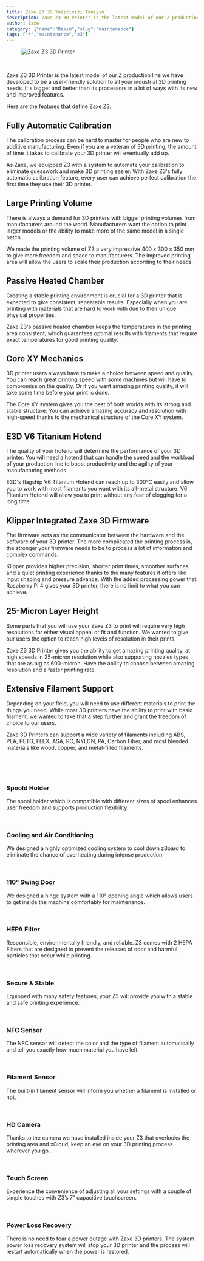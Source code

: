 ```yaml
---
title: Zaxe Z3 3D Yazıcınızı Tanıyın
description: Zaxe Z3 3D Printer is the latest model of our Z production line we have developed to be a user-friendly solution to all your industrial 3D printing needs.
author: Zaxe
category: {"name":"Bakım","slug":"maintenance"}
tags: ["*","maintenance","z3"]
---
```


<Aligned>

<figure className="w-full flex justify-center items-center">
<img className="w-full h-full max-w-md rounded-xl overflow-hidden shadow-xl" alt="Zaxe Z3 3D Printer" src="https://cdn.zaxe.com/knowledge-base/posts/know-your-zaxe-z3-3d-printer/img/zaxe-z3-thumbnail.webp"/>
</figure>

<br/>

Zaxe Z3 3D Printer is the latest model of our Z production line we have developed to be a user-friendly solution to all your industrial 3D printing needs. It's bigger and better than its processors in a lot of ways with its new and improved features. 

Here are the features that define Zaxe Z3.

## Fully Automatic Calibration

The calibration process can be hard to master for people who are new to additive manufacturing. Even if you are a veteran of 3D printing, the amount of time it takes to calibrate your 3D printer will eventually add up.

As Zaxe, we equipped Z3 with a system to automate your calibration to eliminate guesswork and make 3D printing easier. With Zaxe Z3's fully automatic calibration feature, every user can achieve perfect calibration the first time they use their 3D printer.

## Large Printing Volume

There is always a demand for 3D printers with bigger printing volumes from manufacturers around the world. Manufacturers want the option to print larger models or the ability to make more of the same model in a single batch. 

We made the printing volume of Z3 a very impressive 400 x 300 x 350 mm to give more freedom and space to manufacturers. The improved printing area will allow the users to scale their production according to their needs. 

## Passive Heated Chamber

Creating a stable printing environment is crucial for a 3D printer that is expected to give consistent, repeatable results. Especially when you are printing with materials that are hard to work with due to their unique physical properties. 

Zaxe Z3's passive heated chamber keeps the temperatures in the printing area consistent, which guarantees optimal results with filaments that require exact temperatures for good printing quality. 

## Core XY Mechanics 

3D printer users always have to make a choice between speed and quality. You can reach great printing speed with some machines but will have to compromise on the quality. Or if you want amazing printing quality, it will take some time before your print is done. 

The Core XY system gives you the best of both worlds with its strong and stable structure. You can achieve amazing accuracy and resolution with high-speed thanks to the mechanical structure of the Core XY system.

## E3D V6 Titanium Hotend

The quality of your hotend will determine the performance of your 3D printer. You will need a hotend that can handle the speed and the workload of your production line to boost productivity and the agility of your manufacturing methods.

E3D's flagship V6 Titanium Hotend can reach up to 300°C easily and allow you to work with most filaments you want with its all-metal structure. V6 Titanium Hotend will allow you to print without any fear of clogging for a long time. 

## Klipper Integrated Zaxe 3D Firmware

The firmware acts as the communicator between the hardware and the software of your 3D printer. The more complicated the printing process is, the stronger your firmware needs to be to process a lot of information and complex commands.

Klipper provides higher precision, shorter print times, smoother surfaces, and a quiet printing experience thanks to the many features it offers like input shaping and pressure advance. With the added processing power that Raspberry Pi 4 gives your 3D printer, there is no limit to what you can achieve. 

## 25-Micron Layer Height

Some parts that you will use your Zaxe Z3 to print will require very high resolutions for either visual appeal or fit and function. We wanted to give our users the option to reach high levels of resolution in their prints.

Zaxe Z3 3D Printer gives you the ability to get amazing printing quality, at high speeds in 25-micron resolution while also supporting nozzles types that are as big as 600-micron. Have the ability to choose between amazing resolution and a faster printing rate.

## Extensive Filament Support

Depending on your field, you will need to use different materials to print the things you need. While most 3D printers have the ability to print with basic filament, we wanted to take that a step further and grant the freedom of choice to our users.

Zaxe 3D Printers can support a wide variety of filaments including ABS, PLA, PETG, FLEX, ASA, PC, NYLON, PA, Carbon Fiber, and most blended materials like wood, copper, and metal-filled filaments.

<br/>
<br/>
<br/>

### Spoold Holder

The spool holder which is compatible with different sizes of spool enhances user freedom and supports production flexibility. 

<br/>


### Cooling and Air Conditioning 

We designed a highly optimized cooling system to cool down zBoard to eliminate the chance of overheating during intense production 

<br/>


### 110° Swing Door 

We designed a hinge system with a 110° opening angle which allows users to get inside the machine comfortably for maintenance. 

<br/>


### HEPA Filter

Responsible, environmentally friendly, and reliable. Z3 comes with 2 HEPA Filters that are designed to prevent the releases of odor and harmful particles that occur while printing.  

<br/>


### Secure & Stable

Equipped with many safety features, your Z3 will provide you with a stable and safe printing experience. 

<br/>


### NFC Sensor

The NFC sensor will detect the color and the type of filament automatically and tell you exactly how much material you have left. 

<br/>


### Filament Sensor

The built-in filament sensor will inform you whether a filament is installed or not. 

<br/>


### HD Camera

Thanks to the camera we have installed inside your Z3 that overlooks the printing area and xCloud, keep an eye on your 3D printing process wherever you go. 

<br/>


### Touch Screen 

Experience the convenience of adjusting all your settings with a couple of simple touches with Z3’s 7” capacitive touchscreen. 

<br/>

### Power Loss Recovery

There is no need to fear a power outage with Zaxe 3D printers. The system power loss recovery system will stop your 3D printer and the process will restart automatically when the power is restored.
</Aligned>
